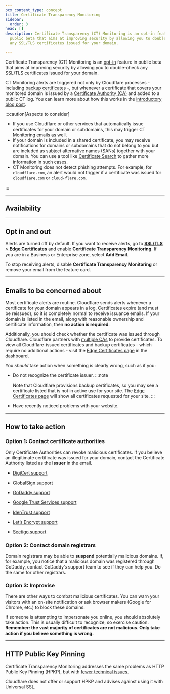 ```yaml
---
pcx_content_type: concept
title: Certificate Transparency Monitoring
sidebar:
  order: 3
head: []
description: Certificate Transparency (CT) Monitoring is an opt-in feature in
  public beta that aims at improving security by allowing you to double-check
  any SSL/TLS certificates issued for your domain.

---
```



Certificate Transparency (CT) Monitoring is an [opt-in](#opt-in-and-out) feature in public beta that aims at improving security by allowing you to double-check any SSL/TLS certificates issued for your domain.

CT Monitoring alerts are triggered not only by Cloudflare processes - including [backup certificates](/ssl/edge-certificates/backup-certificates/) -, but whenever a certificate that covers your monitored domain is issued by a [Certificate Authority (CA)](/ssl/concepts/#certificate-authority-ca) and added to a public CT log. You can learn more about how this works in the [introductory blog post](https://blog.cloudflare.com/introducing-certificate-transparency-and-nimbus/).

:::caution[Aspects to consider]


* If you use Cloudflare or other services that automatically issue certificates for your domain or subdomains, this may trigger CT Monitoring emails as well.
* If your domain is included in a shared certificate, you may receive notifications for domains or subdomains that do not belong to you but are included as <GlossaryTooltip term="Subject Alternative Names (SANs)">subject alternative names (SANs)</GlossaryTooltip> together with your domain. You can use a tool like [Certificate Search](https://crt.sh/) to gather more information in such cases.
* CT Monitoring does not detect phishing attempts. For example, for `cloudflare.com`, an alert would not trigger if a certificate was issued for `cloudf1are.com` or `cloud-flare.com`.


:::

***

## Availability

<FeatureTable id="ssl.cert_transparency" />

***

## Opt in and out

Alerts are turned off by default. If you want to receive alerts, go to [**SSL/TLS** > **Edge Certificates**](https://dash.cloudflare.com/?to=/:account/:zone/ssl-tls/edge-certificates#ct-alerting-card) and enable **Certificate Transparency Monitoring**. If you are in a Business or Enterprise zone, select **Add Email**.

To stop receiving alerts, disable **Certificate Transparency Monitoring** or remove your email from the feature card.

***

## Emails to be concerned about

Most certificate alerts are routine. Cloudflare sends alerts whenever a certificate for your domain appears in a log. Certificates expire (and must be reissued), so it is completely normal to receive issuance emails. If your domain is listed in the email, along with reasonable ownership and certificate information, then **no action is required**.

Additionally, you should check whether the certificate was issued through Cloudflare. Cloudflare partners with [multiple CAs](/ssl/reference/certificate-authorities/) to provide certificates.
To view all Cloudflare-issued certificates and backup certificates - which require no additional actions - visit the [Edge Certificates page](https://dash.cloudflare.com/?to=/:account/:zone/ssl-tls/edge-certificates) in the dashboard.

You *should* take action when something is clearly wrong, such as if you:

* Do not recognize the certificate issuer.
  :::note

  Note that Cloudflare provisions backup certificates, so you may see a certificate listed that is not in active use for your site. The [Edge Certificates page](https://dash.cloudflare.com/?to=/:account/:zone/ssl-tls/edge-certificates) will show all certificates requested for your site. 
  :::
* Have recently noticed problems with your website.

***

## How to take action

### Option 1: Contact certificate authorities

Only Certificate Authorities can revoke malicious certificates. If you believe an illegitimate certificate was issued for your domain, contact the Certificate Authority listed as the **Issuer** in the email.

* [DigiCert support](https://www.digicert.com/support/#Contact)

* [GlobalSign support](https://support.globalsign.com/)

* [GoDaddy support](https://www.godaddy.com/contact-us?sp_hp=B)

* [Google Trust Services support](https://pki.goog/faq/)

* [IdenTrust support](https://www.identrust.com/support/support-team)

* [Let’s Encrypt support](https://letsencrypt.org/contact/)

* [Sectigo support](https://sectigo.com/support)

### Option 2: Contact domain registrars

Domain registrars may be able to **suspend** potentially malicious domains. If, for example, you notice that a malicious domain was registered through GoDaddy, contact GoDaddy’s support team to see if they can help you. Do the same for other registrars.

### Option 3: Improvise

There are other ways to combat malicious certificates. You can warn your visitors with an on-site notification or ask browser makers (Google for Chrome, etc.) to block these domains.

If someone is attempting to impersonate you online, you should absolutely take action. This is usually difficult to recognize, so exercise caution. **Remember: the vast majority of certificates are not malicious. Only take action if you believe something is wrong.**

***

## HTTP Public Key Pinning

Certificate Transparency Monitoring addresses the same problems as HTTP Public Key Pinning (HPKP), but with [fewer technical issues](https://scotthelme.co.uk/im-giving-up-on-hpkp/).

Cloudflare does not offer or support HPKP and advises against using it with Universal SSL.
